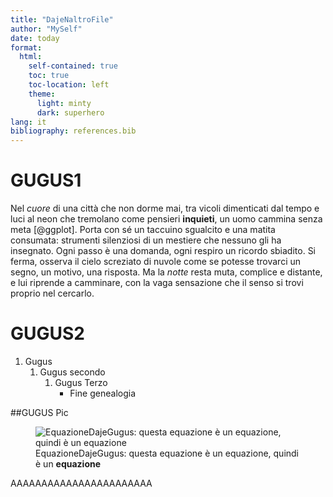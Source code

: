 ```yaml
---
title: "DajeNaltroFile"
author: "MySelf"
date: today
format: 
  html:
    self-contained: true
    toc: true                 
    toc-location: left      
    theme:
      light: minty 
      dark: superhero
lang: it      
bibliography: references.bib
---
```


# GUGUS1

Nel *cuore* di una città che non dorme mai, tra vicoli dimenticati dal tempo e luci al neon che tremolano come pensieri **inquieti**, un uomo cammina senza meta [@ggplot]. Porta con sé un taccuino sgualcito e una matita consumata: strumenti silenziosi di un mestiere che nessuno gli ha insegnato. Ogni passo è una domanda, ogni respiro un ricordo sbiadito. Si ferma, osserva il cielo screziato di nuvole come se potesse trovarci un segno, un motivo, una risposta. Ma la *notte* resta muta, complice e distante, e lui riprende a camminare, con la vaga sensazione che il senso si trovi proprio nel cercarlo.

# GUGUS2

1. Gugus
   1. Gugus secondo  
       1. Gugus Terzo
          - Fine genealogia

##GUGUS Pic

![EquazioneDajeGugus: questa equazione è un equazione, quindi è un **equazione**](img/DajeEquation.png)


AAAAAAAAAAAAAAAAAAAAAAA
